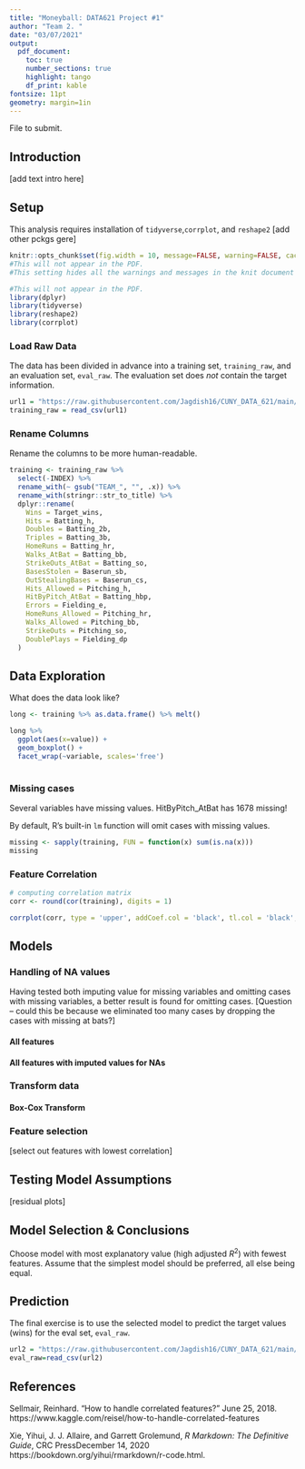 ```yaml
---
title: "Moneyball: DATA621 Project #1"
author: "Team 2. "
date: "03/07/2021"
output: 
  pdf_document:
    toc: true
    number_sections: true
    highlight: tango
    df_print: kable
fontsize: 11pt
geometry: margin=1in
---
```


File to submit.

## Introduction

[add text intro here]

## Setup

This analysis requires installation of `tidyverse`,`corrplot`, and `reshape2` [add other pckgs gere]

```r
knitr::opts_chunk$set(fig.width = 10, message=FALSE, warning=FALSE, cache = TRUE)
#This will not appear in the PDF. 
#This setting hides all the warnings and messages in the knit document (not in the R!), and caches the results of heavy chunks so it loads faster.
```

```r
#This will not appear in the PDF. 
library(dplyr)
library(tidyverse)
library(reshape2)
library(corrplot)
```

### Load Raw Data

The data has been divided in advance into a training set, `training_raw`, and an evaluation set, `eval_raw`.  The evaluation set does *not* contain the target information. 

```r
url1 = "https://raw.githubusercontent.com/Jagdish16/CUNY_DATA_621/main/project_1/moneyball-training-data.csv"
training_raw = read_csv(url1)
```

### Rename Columns

Rename the columns to be more human-readable.

```r
training <- training_raw %>%
  select(-INDEX) %>%
  rename_with(~ gsub("TEAM_", "", .x)) %>%
  rename_with(stringr::str_to_title) %>%
  dplyr::rename(
    Wins = Target_wins,
    Hits = Batting_h,
    Doubles = Batting_2b,
    Triples = Batting_3b,
    HomeRuns = Batting_hr,
    Walks_AtBat = Batting_bb,
    StrikeOuts_AtBat = Batting_so,
    BasesStolen = Baserun_sb,
    OutStealingBases = Baserun_cs,
    Hits_Allowed = Pitching_h,
    HitByPitch_AtBat = Batting_hbp,
    Errors = Fielding_e,
    HomeRuns_Allowed = Pitching_hr,
    Walks_Allowed = Pitching_bb,
    StrikeOuts = Pitching_so,
    DoublePlays = Fielding_dp
  )
```


## Data Exploration

What does the data look like? 

``` r
long <- training %>% as.data.frame() %>% melt()

long %>%
  ggplot(aes(x=value)) + 
  geom_boxplot() + 
  facet_wrap(~variable, scales='free')
  
```

### Missing cases

Several variables have missing values. HitByPitch_AtBat has 1678 missing!

By default, R's built-in `lm` function will omit cases with missing values.

```r
missing <- sapply(training, FUN = function(x) sum(is.na(x)))
missing
```


### Feature Correlation

```r
# computing correlation matrix
corr <- round(cor(training), digits = 1)

corrplot(corr, type = 'upper', addCoef.col = 'black', tl.col = 'black', tl.srt = 45)
```


## Models

### Handling of NA values

Having tested both imputing value for missing variables and omitting cases with missing variables, a better result is found for omitting cases. [Question -- could this be because we eliminated too many cases by dropping the cases with missing at bats?]

#### All features

#### All features with imputed values for NAs

### Transform data
#### Box-Cox Transform

### Feature selection

[select out features with lowest correlation]

## Testing Model Assumptions

[residual plots]

## Model Selection & Conclusions

Choose model with most explanatory value (high adjusted $R^2$) with fewest features. Assume that the simplest model should be preferred, all else being equal.

## Prediction

The final exercise is to use the selected model to predict the target values (wins) for the eval set, `eval_raw`.

```r
url2 = "https://raw.githubusercontent.com/Jagdish16/CUNY_DATA_621/main/project_1/moneyball-evaluation-data.csv"
eval_raw=read_csv(url2)
```

## References

Sellmair, Reinhard. "How to handle correlated features?" June 25, 2018. https://www.kaggle.com/reisel/how-to-handle-correlated-features

Xie, Yihui, J. J. Allaire, and Garrett Grolemund, *R Markdown: The Definitive Guide*, CRC PressDecember 14, 2020 https://bookdown.org/yihui/rmarkdown/r-code.html. 
